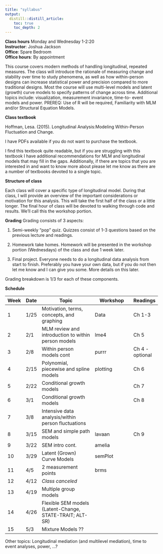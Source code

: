 ```yaml
---
title: "syllabus"
output:
  distill::distill_article:
    toc: true
    toc_depth: 2
---
```


**Class hours** Monday and Wednesday 1-2:20  
**Instructor**: Joshua Jackson  
**Office**: Spare Bedroom  
**Office hours**: By appointment  


This course covers modern methods of handling longitudinal, repeated measures. The class will introduce the rationale of measuring change and stability over time to study phenomena, as well as how within-person designs can increase statistical power and precision compared to more traditional designs. Most the course will use multi-level models and latent (growth) curve models to specify patterns of change across time. Additional topics include: visualization, measurement invariance, time-to- event models and power. PREREQ: Use of R will be required, Familiarity with MLM and/or Structural Equation Models.


**Class textbook** 

Hoffman, Lesa. (2015). Longitudinal Analysis:Modeling Within-Person Fluctuation and Change. 

I have PDFs available if you do not want to purchase the textbook. 

I find this textbook quite readable, but if you are struggling with this textbook I have additional recommendations for MLM and longitudinal models that may fill in the gaps. Additionally, if there are topics that you are interested in and want to know more about please let me know as there are a number of textbooks devoted to a single topic. 


**Structure of class**

Each class will cover a specific type of longitudinal model. During that class, I will provide an overview of the important considerations or motivation for this analysis. This will take the first half of the class or a little longer. The final hour of class will be devoted to walking through code and results. We'll call this the workshop portion.   

**Grading** 
Grading consists of 3 aspects: 

1. Semi-weekly "pop" quiz. Quizzes consist of 1-3 questions based on the previous lecture and readings. 

2. Homework take homes. Homework will be presented in the workshop portion (Wednesdays) of the class and due 1 week later. 

3. Final project. Everyone needs to do a longitudinal data analysis from start to finish. Preferably you have your own data, but if you do not then let me know and I can give you some. More details on this later. 

Grading breakdown is 1/3 for each of these components. 

**Schedule**

| Week | Date  |  Topic                      | Workshop             |  Readings |
-------|-------|------------------------------|----------------------|----------|
| 1    | 1/25   | Motivation, terms, concepts, and graphing     |  Data  | Ch 1-3 |
| 2    | 2/1    | MLM review and introduction to within person models  | lme4 | Ch 5|  
| 3    | 2/8    | Within person models  cont  | purrr  |  Ch 4 - optional     | 
| 4    | 2/15   | Polynomial, piecewise and spline models |  plotting | Ch 6 |  
| 5    | 2/22   | Conditional growth models     |      | Ch 7 |
| 6    | 3/1    | Conditional growth models |   | Ch 8 | 
| 7    | 3/8   | Intensive data analysis/within person fluctuations |  |         |
| 8    | 3/15  | SEM and simple path models   |  lavaan       |  Ch 9   |  
| 9    | 3/22  |  SEM intro cont.  |  amelia            | 
| 10   | 3/29  | Latent (Grown) Curve Models  |   semPlot                 |  
| 11   | 4/5  |  2 measurement points    |  brms      |   
| 12   | 4/12   |  *Class canceled*     |             |                  
| 13   | 4/19  | Multiple group models |                 |
| 14   | 4/26  | Flexible SEM models (Latent-Change, STATE-TRAIT; ALT-SR)   |        |          
| 15   | 5/3  |  Mixture Models ??  |      |   

Other topics: Longitudinal mediation (and multilevel mediation), time to event analyses, power, ...?
